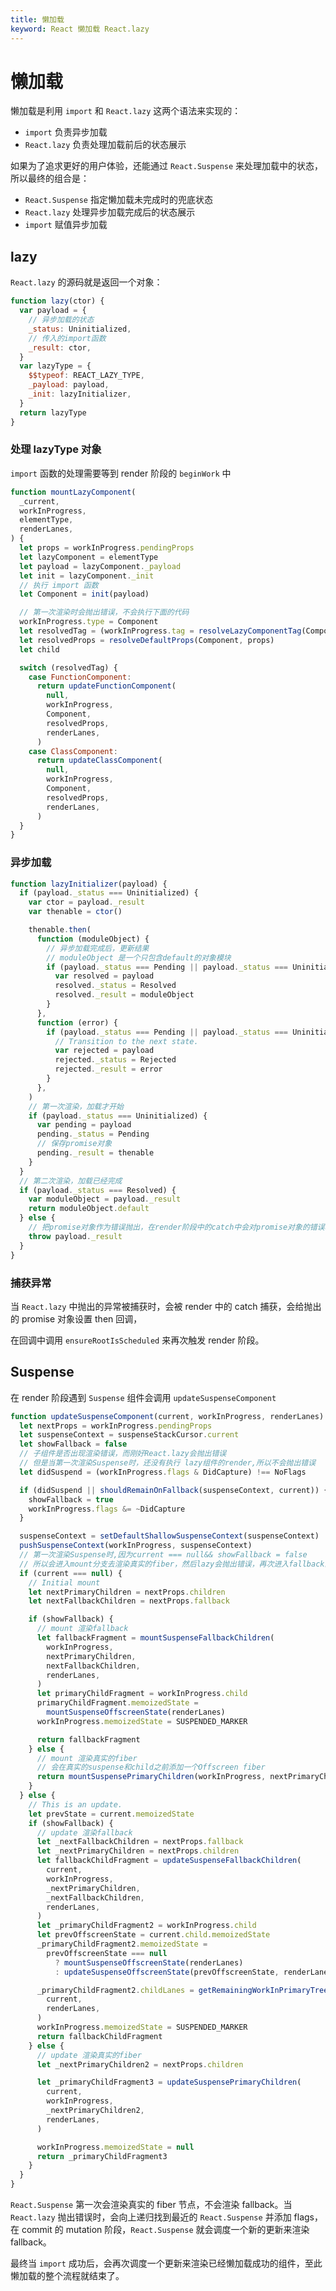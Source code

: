 ```yaml
---
title: 懒加载
keyword: React 懒加载 React.lazy
---
```


# 懒加载

懒加载是利用 `import` 和 `React.lazy` 这两个语法来实现的：

- `import` 负责异步加载
- `React.lazy` 负责处理加载前后的状态展示

如果为了追求更好的用户体验，还能通过 `React.Suspense` 来处理加载中的状态，所以最终的组合是：

- `React.Suspense` 指定懒加载未完成时的兜底状态
- `React.lazy` 处理异步加载完成后的状态展示
- `import` 赋值异步加载

## lazy

`React.lazy` 的源码就是返回一个对象：

```js
function lazy(ctor) {
  var payload = {
    // 异步加载的状态
    _status: Uninitialized,
    // 传入的import函数
    _result: ctor,
  }
  var lazyType = {
    $$typeof: REACT_LAZY_TYPE,
    _payload: payload,
    _init: lazyInitializer,
  }
  return lazyType
}
```

### 处理 lazyType 对象

`import` 函数的处理需要等到 render 阶段的 `beginWork` 中

```js
function mountLazyComponent(
  _current,
  workInProgress,
  elementType,
  renderLanes,
) {
  let props = workInProgress.pendingProps
  let lazyComponent = elementType
  let payload = lazyComponent._payload
  let init = lazyComponent._init
  // 执行 import 函数
  let Component = init(payload)

  // 第一次渲染时会抛出错误，不会执行下面的代码
  workInProgress.type = Component
  let resolvedTag = (workInProgress.tag = resolveLazyComponentTag(Component))
  let resolvedProps = resolveDefaultProps(Component, props)
  let child

  switch (resolvedTag) {
    case FunctionComponent:
      return updateFunctionComponent(
        null,
        workInProgress,
        Component,
        resolvedProps,
        renderLanes,
      )
    case ClassComponent:
      return updateClassComponent(
        null,
        workInProgress,
        Component,
        resolvedProps,
        renderLanes,
      )
  }
}
```

### 异步加载

```js
function lazyInitializer(payload) {
  if (payload._status === Uninitialized) {
    var ctor = payload._result
    var thenable = ctor()

    thenable.then(
      function (moduleObject) {
        // 异步加载完成后，更新结果
        // moduleObject 是一个只包含default的对象模块
        if (payload._status === Pending || payload._status === Uninitialized) {
          var resolved = payload
          resolved._status = Resolved
          resolved._result = moduleObject
        }
      },
      function (error) {
        if (payload._status === Pending || payload._status === Uninitialized) {
          // Transition to the next state.
          var rejected = payload
          rejected._status = Rejected
          rejected._result = error
        }
      },
    )
    // 第一次渲染，加载才开始
    if (payload._status === Uninitialized) {
      var pending = payload
      pending._status = Pending
      // 保存promise对象
      pending._result = thenable
    }
  }
  // 第二次渲染，加载已经完成
  if (payload._status === Resolved) {
    var moduleObject = payload._result
    return moduleObject.default
  } else {
    // 把promise对象作为错误抛出，在render阶段中的catch中会对promise对象的错误单独处理
    throw payload._result
  }
}
```

### 捕获异常

当 `React.lazy` 中抛出的异常被捕获时，会被 render 中的 catch 捕获，会给抛出的 promise 对象设置 then 回调，

在回调中调用 `ensureRootIsScheduled` 来再次触发 render 阶段。

## Suspense

在 render 阶段遇到 `Suspense` 组件会调用 `updateSuspenseComponent`

```js
function updateSuspenseComponent(current, workInProgress, renderLanes) {
  let nextProps = workInProgress.pendingProps
  let suspenseContext = suspenseStackCursor.current
  let showFallback = false
  // 子组件是否出现渲染错误，而刚好React.lazy会抛出错误
  // 但是当第一次渲染Suspense时，还没有执行 lazy组件的render,所以不会抛出错误
  let didSuspend = (workInProgress.flags & DidCapture) !== NoFlags

  if (didSuspend || shouldRemainOnFallback(suspenseContext, current)) {
    showFallback = true
    workInProgress.flags &= ~DidCapture
  }

  suspenseContext = setDefaultShallowSuspenseContext(suspenseContext)
  pushSuspenseContext(workInProgress, suspenseContext)
  // 第一次渲染Suspense时,因为current === null&& showFallback = false
  // 所以会进入mount分支去渲染真实的fiber，然后lazy会抛出错误，再次进入fallback的渲染
  if (current === null) {
    // Initial mount
    let nextPrimaryChildren = nextProps.children
    let nextFallbackChildren = nextProps.fallback

    if (showFallback) {
      // mount 渲染fallback
      let fallbackFragment = mountSuspenseFallbackChildren(
        workInProgress,
        nextPrimaryChildren,
        nextFallbackChildren,
        renderLanes,
      )
      let primaryChildFragment = workInProgress.child
      primaryChildFragment.memoizedState =
        mountSuspenseOffscreenState(renderLanes)
      workInProgress.memoizedState = SUSPENDED_MARKER

      return fallbackFragment
    } else {
      // mount 渲染真实的fiber
      // 会在真实的suspense和child之前添加一个Offscreen fiber
      return mountSuspensePrimaryChildren(workInProgress, nextPrimaryChildren)
    }
  } else {
    // This is an update.
    let prevState = current.memoizedState
    if (showFallback) {
      // update 渲染fallback
      let _nextFallbackChildren = nextProps.fallback
      let _nextPrimaryChildren = nextProps.children
      let fallbackChildFragment = updateSuspenseFallbackChildren(
        current,
        workInProgress,
        _nextPrimaryChildren,
        _nextFallbackChildren,
        renderLanes,
      )
      let _primaryChildFragment2 = workInProgress.child
      let prevOffscreenState = current.child.memoizedState
      _primaryChildFragment2.memoizedState =
        prevOffscreenState === null
          ? mountSuspenseOffscreenState(renderLanes)
          : updateSuspenseOffscreenState(prevOffscreenState, renderLanes)

      _primaryChildFragment2.childLanes = getRemainingWorkInPrimaryTree(
        current,
        renderLanes,
      )
      workInProgress.memoizedState = SUSPENDED_MARKER
      return fallbackChildFragment
    } else {
      // update 渲染真实的fiber
      let _nextPrimaryChildren2 = nextProps.children

      let _primaryChildFragment3 = updateSuspensePrimaryChildren(
        current,
        workInProgress,
        _nextPrimaryChildren2,
        renderLanes,
      )

      workInProgress.memoizedState = null
      return _primaryChildFragment3
    }
  }
}
```

`React.Suspense` 第一次会渲染真实的 fiber 节点，不会渲染 fallback。当 `React.lazy` 抛出错误时，会向上递归找到最近的 `React.Suspense` 并添加 flags，在 commit 的 mutation 阶段，`React.Suspense` 就会调度一个新的更新来渲染 fallback。

最终当 `import` 成功后，会再次调度一个更新来渲染已经懒加载成功的组件，至此懒加载的整个流程就结束了。
